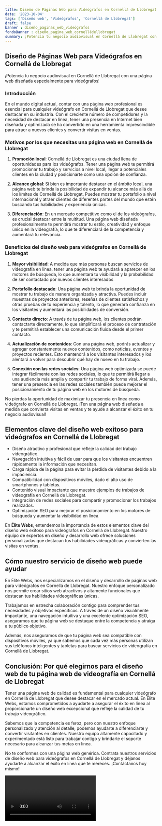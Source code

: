 ```yaml
---
title: Diseño de Páginas Web para Videógrafos en Cornellá de Llobregat
date: '2023-10-04'
tags: ['Diseño web', 'Videógrafos', 'Cornellá de Llobregat']
draft: false
banner : diseño_paginas_web_videógrafos
fondoBanner : diseño_pagina_web_cornelládellobregat
summary: ¡Potencia tu negocio audiovisual en Cornellá de Llobregat con una página web diseñada especialmente para videógrafos!
---
```


## Diseño de Páginas Web para Videógrafos en Cornellá de Llobregat

¡Potencia tu negocio audiovisual en Cornellá de Llobregat con una página web diseñada especialmente para videógrafos!

### Introducción

En el mundo digital actual, contar con una página web profesional es esencial para cualquier videógrafo en Cornellá de Llobregat que desee destacar en su industria. Con el creciente número de competidores y la necesidad de destacar en línea, tener una presencia en Internet bien diseñada y optimizada se ha convertido en una herramienta imprescindible para atraer a nuevos clientes y convertir visitas en ventas.

### Motivos por los que necesitas una página web en Cornellá de Llobregat

1. **Promoción local**: Cornellá de Llobregat es una ciudad llena de oportunidades para los videógrafos. Tener una página web te permitirá promocionar tu trabajo y servicios a nivel local, llegar a potenciales clientes en la ciudad y posicionarte como una opción de confianza.

2. **Alcance global**: Si bien es importante destacar en el ámbito local, una página web te brinda la posibilidad de expandir tu alcance más allá de los límites de Cornellá de Llobregat. Puedes mostrar tu portafolio a nivel internacional y atraer clientes de diferentes partes del mundo que estén buscando tus habilidades y experiencia únicas.

3. **Diferenciación**: En un mercado competitivo como el de los videógrafos, es crucial destacar entre la multitud. Una página web diseñada profesionalmente te permitirá mostrar tu estilo, creatividad y enfoque único en la videografía, lo que te diferenciará de la competencia y aumentará tu relevancia.

### Beneficios del diseño web para videógrafos en Cornellá de Llobregat

1. **Mayor visibilidad**: A medida que más personas buscan servicios de videografía en línea, tener una página web te ayudará a aparecer en los motores de búsqueda, lo que aumentará tu visibilidad y la probabilidad de ser contactado por nuevos clientes interesados.

2. **Portafolio destacado**: Una página web te brinda la oportunidad de mostrar tu trabajo de manera organizada y atractiva. Puedes incluir muestras de proyectos anteriores, reseñas de clientes satisfechos y otras pruebas de tu experiencia y talento, lo que generará confianza en los visitantes y aumentará las posibilidades de conversión.

3. **Contacto directo**: A través de tu página web, los clientes podrán contactarte directamente, lo que simplificará el proceso de contratación y te permitirá establecer una comunicación fluida desde el primer contacto.

4. **Actualización de contenidos**: Con una página web, podrás actualizar y agregar constantemente nuevos contenidos, como noticias, eventos y proyectos recientes. Esto mantendrá a los visitantes interesados y los alentará a volver para descubrir qué hay de nuevo en tu trabajo.

5. **Conexión con las redes sociales**: Una página web optimizada se puede integrar fácilmente con las redes sociales, lo que te permitirá llegar a una audiencia más amplia y compartir tu trabajo de forma viral. Además, tener una presencia en las redes sociales también puede mejorar el posicionamiento de tu página web en los motores de búsqueda.

No pierdas la oportunidad de maximizar tu presencia en línea como videógrafo en Cornellá de Llobregat. ¡Ten una página web diseñada a medida que convierta visitas en ventas y te ayude a alcanzar el éxito en tu negocio audiovisual!

<GifSeo />

<Cta />

## Elementos clave del diseño web exitoso para videógrafos en Cornellá de Llobregat

- Diseño atractivo y profesional que refleje la calidad del trabajo videográfico.
- Navegación intuitiva y fácil de usar para que los visitantes encuentren rápidamente la información que necesitan.
- Carga rápida de la página para evitar la pérdida de visitantes debido a la impaciencia.
- Compatibilidad con dispositivos móviles, dado el alto uso de smartphones y tabletas.
- Contenido visual impactante que muestre ejemplos de trabajos de videografía en Cornellá de Llobregat.
- Integración de redes sociales para compartir y promocionar los trabajos realizados.
- Optimización SEO para mejorar el posicionamiento en los motores de búsqueda y aumentar la visibilidad en línea.

En **Élite Webs**, entendemos la importancia de estos elementos clave del diseño web exitoso para videógrafos en Cornellá de Llobregat. Nuestro equipo de expertos en diseño y desarrollo web ofrece soluciones personalizadas que destacan tus habilidades videográficas y convierten las visitas en ventas.

## Cómo nuestro servicio de diseño web puede ayudar

En Élite Webs, nos especializamos en el diseño y desarrollo de páginas web para videógrafos en Cornellá de Llobregat. Nuestro enfoque personalizado nos permite crear sitios web atractivos y altamente funcionales que destacan tus habilidades videográficas únicas.

Trabajamos en estrecha colaboración contigo para comprender tus necesidades y objetivos específicos. A través de un diseño visualmente impactante, una navegación intuitiva y una excelente optimización SEO, aseguramos que tu página web se destaque entre la competencia y atraiga a tu público objetivo.

Además, nos aseguramos de que tu página web sea compatible con dispositivos móviles, ya que sabemos que cada vez más personas utilizan sus teléfonos inteligentes y tabletas para buscar servicios de videografía en Cornellá de Llobregat.

## Conclusión: Por qué elegirnos para el diseño web de tu página web de videografía en Cornellá de Llobregat

Tener una página web de calidad es fundamental para cualquier videógrafo en Cornellá de Llobregat que desee destacar en el mercado actual. En Élite Webs, estamos comprometidos a ayudarte a asegurar el éxito en línea al proporcionarte un diseño web excepcional que refleje la calidad de tu trabajo videográfico.

Sabemos que la competencia es feroz, pero con nuestro enfoque personalizado y atención al detalle, podemos ayudarte a diferenciarte y convertir visitantes en clientes. Nuestro equipo altamente capacitado y experimentado está listo para trabajar contigo y brindarte el soporte necesario para alcanzar tus metas en línea.

No te conformes con una página web genérica. Contrata nuestros servicios de diseño web para videógrafos en Cornellá de Llobregat y déjanos ayudarte a alcanzar el éxito en línea que te mereces. ¡Contáctanos hoy mismo!

<Video />

<CtaBot job='Videógrafos' city='Cornellá de Llobregat'/>

<Gmaps query='Cornellá de Llobregat+españa+maps' />